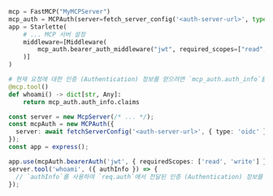 
<Tabs groupId="sdk">

<TabItem value="python" label="Python">

```python
mcp = FastMCP("MyMCPServer")
mcp_auth = MCPAuth(server=fetch_server_config('<auth-server-url>', type=AuthServerType.OIDC))
app = Starlette(
    # ... MCP 서버 설정
    middleware=[Middleware(
        mcp_auth.bearer_auth_middleware("jwt", required_scopes=["read", "write"])
    )]
)

# 현재 요청에 대한 인증 (Authentication) 정보를 얻으려면 `mcp_auth.auth_info`를 사용하세요
@mcp.tool()
def whoami() -> dict[str, Any]:
    return mcp_auth.auth_info.claims
```

</TabItem>
<TabItem value="node" label="Node.js">

```ts
const server = new McpServer(/* ... */);
const mcpAuth = new MCPAuth({
  server: await fetchServerConfig('<auth-server-url>', { type: 'oidc' }),
});
const app = express();

app.use(mcpAuth.bearerAuth('jwt', { requiredScopes: ['read', 'write'] }));
server.tool('whoami', ({ authInfo }) => {
  // `authInfo`를 사용하여 `req.auth`에서 전달된 인증 (Authentication) 정보를 확인하세요
});
```

</TabItem>
</Tabs>
